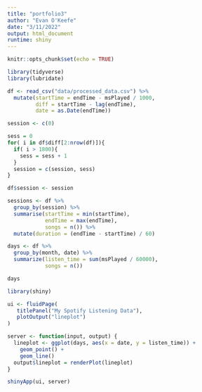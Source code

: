 ```yaml
---
title: "portfolio3"
author: "Evan O'Keefe"
date: "3/11/2022"
output: html_document
runtime: shiny
---
```


```r
knitr::opts_chunk$set(echo = TRUE)
```

```r
library(tidyverse)
library(lubridate)

df <- read_csv("data/processed_data.csv") %>% 
  mutate(startTime = endTime - msPlayed / 1000,
         diff = startTime - lag(endTime),
         date = as.Date(endTime))
```

```r
session <- c(0)

sess = 0
for( i in df$diff[2:nrow(df)]){
  if( i > 1800){
    sess = sess + 1
  }
  session = c(session, sess)
}

df$session <- session
```

```r
sessions <- df %>% 
  group_by(session) %>% 
  summarise(startTime = min(startTime),
            endTime = max(endTime),
            songs = n()) %>% 
  mutate(duration = (endTime - startTime) / 60)
```

```r
days <- df %>% 
  group_by(month, date) %>% 
  summarize(listen_time = sum(msPlayed / 60000),
            songs = n())

days
```

```r
library(shiny)

ui <- fluidPage(
   titlePanel("My Spotify Listening Data"),
   plotOutput("lineplot")
)

server <- function(input, output) {
  lineplot <- ggplot(days, aes(x = date, y = listen_time)) +
    geom_point() +
    geom_line()
  output$lineplot = renderPlot(lineplot)
}

shinyApp(ui, server)
```

